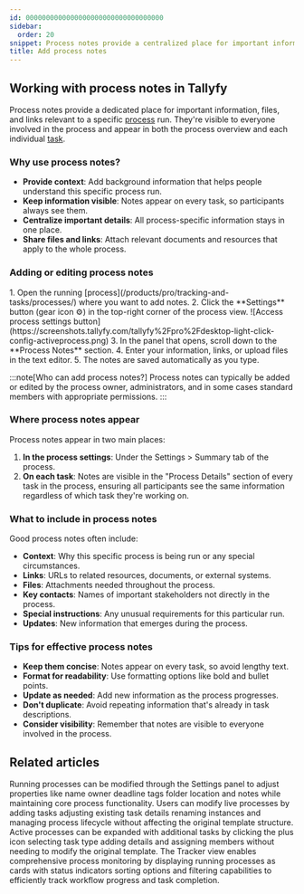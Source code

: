 ```yaml
---
id: 0000000000000000000000000000000000
sidebar:
  order: 20
snippet: Process notes provide a centralized place for important information about a specific process run that all participants can see throughout the workflow ensuring consistent communication and context.
title: Add process notes
---
```



## Working with process notes in Tallyfy

Process notes provide a dedicated place for important information, files, and links relevant to a specific [process](/products/pro/tracking-and-tasks/processes/) run. They're visible to everyone involved in the process and appear in both the process overview and each individual [task](/products/pro/tracking-and-tasks/tasks/).

### Why use process notes?

- **Provide context**: Add background information that helps people understand this specific process run.
- **Keep information visible**: Notes appear on every task, so participants always see them.
- **Centralize important details**: All process-specific information stays in one place.
- **Share files and links**: Attach relevant documents and resources that apply to the whole process.

### Adding or editing process notes

<Steps>
1. Open the running [process](/products/pro/tracking-and-tasks/processes/) where you want to add notes.
2. Click the **Settings** button (gear icon ⚙️) in the top-right corner of the process view.
   ![Access process settings button](https://screenshots.tallyfy.com/tallyfy%2Fpro%2Fdesktop-light-click-config-activeprocess.png)
3. In the panel that opens, scroll down to the **Process Notes** section.
4. Enter your information, links, or upload files in the text editor.
5. The notes are saved automatically as you type.
</Steps>

:::note[Who can add process notes?]
Process notes can typically be added or edited by the process owner, administrators, and in some cases standard members with appropriate permissions.
:::

### Where process notes appear

Process notes appear in two main places:

1. **In the process settings**: Under the Settings > Summary tab of the process.
2. **On each task**: Notes are visible in the "Process Details" section of every task in the process, ensuring all participants see the same information regardless of which task they're working on.

### What to include in process notes

Good process notes often include:

- **Context**: Why this specific process is being run or any special circumstances.
- **Links**: URLs to related resources, documents, or external systems.
- **Files**: Attachments needed throughout the process.
- **Key contacts**: Names of important stakeholders not directly in the process.
- **Special instructions**: Any unusual requirements for this particular run.
- **Updates**: New information that emerges during the process.

### Tips for effective process notes

- **Keep them concise**: Notes appear on every task, so avoid lengthy text.
- **Format for readability**: Use formatting options like bold and bullet points.
- **Update as needed**: Add new information as the process progresses.
- **Don't duplicate**: Avoid repeating information that's already in task descriptions.
- **Consider visibility**: Remember that notes are visible to everyone involved in the process.


## Related articles
<CardGrid>
<LinkTitleCard header="<b>Edit processes > Edit tasks and process properties</b>" href="/products/pro/tracking-and-tasks/processes/edit-processes/how-can-i-edit-tasks-and-processes-in-tallyfy/" > Running processes can be modified through the Settings panel to adjust properties like name owner deadline tags folder location and notes while maintaining core process functionality. </LinkTitleCard>
<LinkTitleCard header="<b>Processes > Edit processes</b>" href="/products/pro/tracking-and-tasks/processes/edit-processes/" > Users can modify live processes by adding tasks adjusting existing task details renaming instances and managing process lifecycle without affecting the original template structure. </LinkTitleCard>
<LinkTitleCard header="<b>Edit Processes > Add tasks to active processes</b>" href="/products/pro/tracking-and-tasks/processes/edit-processes/how-can-i-add-tasks-to-active-processes-on-tallyfy/" > Active processes can be expanded with additional tasks by clicking the plus icon selecting task type adding details and assigning members without needing to modify the original template. </LinkTitleCard>
<LinkTitleCard header="<b>Tracker View > Manage and track my processes</b>" href="/products/pro/tracking-and-tasks/tracker-view/how-can-i-manage-and-track-my-processes-on-tallyfy/" > The Tracker view enables comprehensive process monitoring by displaying running processes as cards with status indicators sorting options and filtering capabilities to efficiently track workflow progress and task completion. </LinkTitleCard>
</CardGrid> 